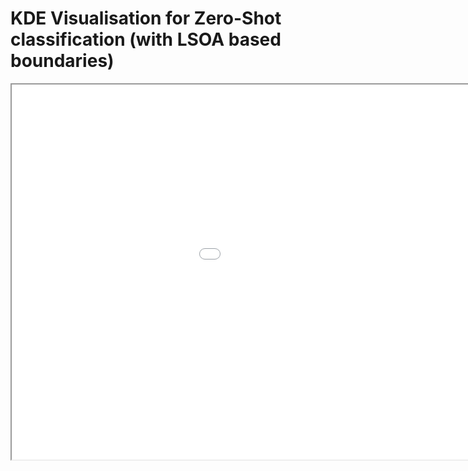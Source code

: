 # KDE Visualisation for Zero-Shot classification (with LSOA based boundaries)

<iframe id="serviceFrameSend" src="KDE_boundaries_V1.html" width="1200" height="600" frameborder="50">

